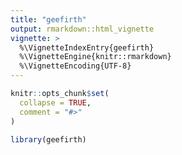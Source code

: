 ```yaml
---
title: "geefirth"
output: rmarkdown::html_vignette
vignette: >
  %\VignetteIndexEntry{geefirth}
  %\VignetteEngine{knitr::rmarkdown}
  %\VignetteEncoding{UTF-8}
---
```


```r
knitr::opts_chunk$set(
  collapse = TRUE,
  comment = "#>"
)
```

```r
library(geefirth)
```
